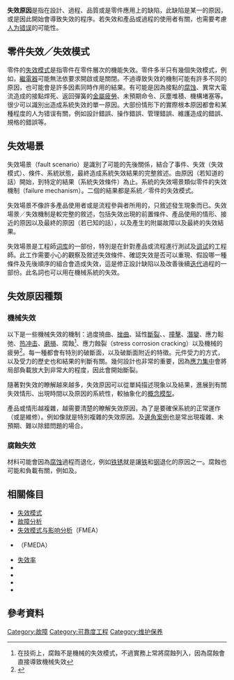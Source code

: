 {{Refimprove|time=2021-10-21T08:42:14+00:00}}
'''失效原因'''是指在設計、過程、品質或是零件應用上的缺陷，此缺陷是某一{{le|失效|failure}}的原因，或是因此開始會導致失效的程序。若失效和產品或過程的使用者有關，也需要考慮[[人为错误|人为错误]]的可能性。

==零件失效／失效模式==
零件的[[失效模式|失效模式]]是指零件在零件層次的機能失效。零件多半只有幾個失效模式，例如，[[繼電器|繼電器]]可能無法依要求開啟或是關閉。不過導致失效的機制可能有許多不同的原因，也可能會是許多因素同時作用的結果。有可能是因為接點的[[腐蚀|腐蚀]]、異常大電流造成的接點焊死、返回彈簧的[[金屬疲勞|金屬疲勞]]、未預期命令、灰塵堆積、機構堵塞等。很少可以識別出造成系統失效的單一原因。大部份情形下的實際根本原因都會和某種程度的人为错误有關，例如設計錯誤、操作錯誤、管理錯誤、維護造成的錯誤、規格的錯誤等。

==失效場景==
失效場景（fault scenario）是識別了可能的先後關係，結合了事件、失效（失效模式）、條件、系統狀態，最終造成系統失效結果的完整敘述。由原因（若知道的話）開始，到特定的結果（系統失效條件）為止。系統的失效場景類似零件的失效機制（failure mechanism）。二個的結果都是系統／零件的失效模式。

失效場景不像許多產品使用者或是流程參與者所用的，只敘述發生現象而已。失效場景／失效機制是較完整的敘述，包括失效出現的前置條件、產品使用的情形、接近的原因以及最終的原因（若已知的話），以及產生的附屬故障以及最終的失效結果。

失效場景是工程師[[词库|词库]]的一部份，特別是在針對產品或流程進行測試及[[调试|调试]]的工程師。此工作需要小心的觀察及敘述失效條件、確認失效是否可以重現、假設哪一種條件及先後順序的組合會造成失效，這是修正設計缺陷以及改善後續[[迭代|迭代]]過程的一部份。此名詞也可以用在機械系統的失效。

==失效原因種類==
===機械失效===
以下是一些機械失效的機制：過度撓曲、[[挫曲|挫曲]]、延性[[斷裂|斷裂]]、{{le|脆性斷裂|brittle fracture}}、[[撞擊|撞擊]]、[[潛變|潛變]]、應力鬆弛、[[热冲击|热冲击]]、[[損蝕|磨損]]、腐蝕<ref>在技術上，腐蝕不是機械的失效模式，不過實務上常將腐蝕列入，因為腐蝕會直接導致機械失效</ref>、應力蝕裂（stress corrosion cracking）以及機械的疲勞<ref>{{Cite book|url=https://books.google.com/books?id=B2aAPVa1TloC|title=Metal Fatigue in Engineering|last=Stephens|first=Ralph I.|last2=Fatemi|first2=Ali|last3=Stephens|first3=Robert R.|last4=Fuchs|first4=Henry O.|date=2000-11-03|publisher=John Wiley & Sons|isbn=9780471510598|language=en|access-date=2020-10-07|archive-date=2019-12-15|archive-url=https://web.archive.org/web/20191215203818/https://books.google.com/books?id=B2aAPVa1TloC|dead-url=no}}</ref>。每一種都會有特別的破斷面，以及破斷面附近的特徵。元件受力的方式，以及受力的歷史也和結果的判斷有關。幾何設計也非常的重要，因為[[應力集中|應力集中]]會將局部負載放大到非常大的程度，因此會開始斷裂。

隨著對失效的瞭解越來越多，失效原因可以從單純描述現象以及結果，進展到有關失效情形、出現時間以及原因的系統性，較抽象化的[[概念模型|概念模型]]。

產品或情形越複雜，越需要清楚的瞭解失效原因，為了是要確保系統的正常運作（或是維修）。例如像{{le|級聯故障|Cascading failure}}就是特別複雜的失效原因。{{le|邊緣案例|Edge case}}及[[邊角案例|邊角案例]]也是常出現複雜、未預期、難以除錯問題的場合。

=== 腐蝕失效 ===
材料可能會因為[[腐蚀|腐蚀]]過程而退化，例如[[铁锈|铁锈]]就是讓[[铁|铁]]和[[钢|钢]]退化的原因之一。腐蝕也可能和負載有關，例如{{le|應力蝕裂|stress corrosion cracking}}及{{le|環境應力破裂|environmental stress cracking}}。

== 相關條目 ==
*[[失效模式|失效模式]]
*[[故障分析|故障分析]]
*[[失效模式与影响分析|失效模式与影响分析]]（FMEA）
*{{le|失效模式效應與診斷分析|Failure modes, effects, and diagnostic analysis}}（FMEDA）
*[[失效率|失效率]]
*{{le|鑑識電子工程|Forensic electrical engineering}}
*{{le|鑑識工程|Forensic engineering}}
*{{le|危害分析|Hazard analysis}}
*{{le|極限失效|Ultimate failure}}

==參考資料==
{{Reflist}}

{{DEFAULTSORT:Failure Causes}}
[[Category:故障|Category:故障]]
[[Category:可靠度工程|Category:可靠度工程]]
[[Category:维护保养|Category:维护保养]]